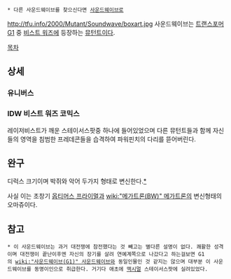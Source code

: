 * 다른 사운드웨이브를 찾으신다면 [[사운드웨이브]]로

http://tfu.info/2000/Mutant/Soundwave/boxart.jpg
사운드웨이브는 [[트랜스포머 G1]] 중 [[비스트 워즈]]에 등장하는 [[뮤턴트]]이다.

[[목차]]

== 상세 ==
=== 유니버스 ===

=== IDW 비스트 워즈 코믹스 ===
레이저비스트가 깨운 스테이서스팟중 하나에 들어있었으며 다른 뮤턴트들과 함께 자신들의 영역을 침범한 프레데콘들을 습격하여 파워핀치의 다리를 뜯어버린다.


== 완구 ==
디럭스 크기이며 박쥐와 악어 두가지 형태로 변신한다.[http://nckim.blog.me/70029610250 *]

사실 이는 초창기 [[옵티머스 프라이멀]]과 [[wiki:"메가트론(BW)" 메가트론]]의 변신형태의 오마쥬이다.


== 참고 ==
 * 이 사운드웨이브는 과거 대전쟁에 참전했다는 것 빼고는 별다른 설명이 없다. 쾌활한 성격이며 대전쟁이 끝난이후엔 자신의 장기를 살려 연예계쪽으로 나갔다고 하는걸보면 G1의 [[wiki:"사운드웨이브(G1)" 사운드웨이브]]와 동일인물인 것 같지는 않으며 대부분 이 사운드웨이브를 동명이인으로 취급한다. 거기다 애초에 [[맥시멀]] 스테이서스팟에 실려있었다.
